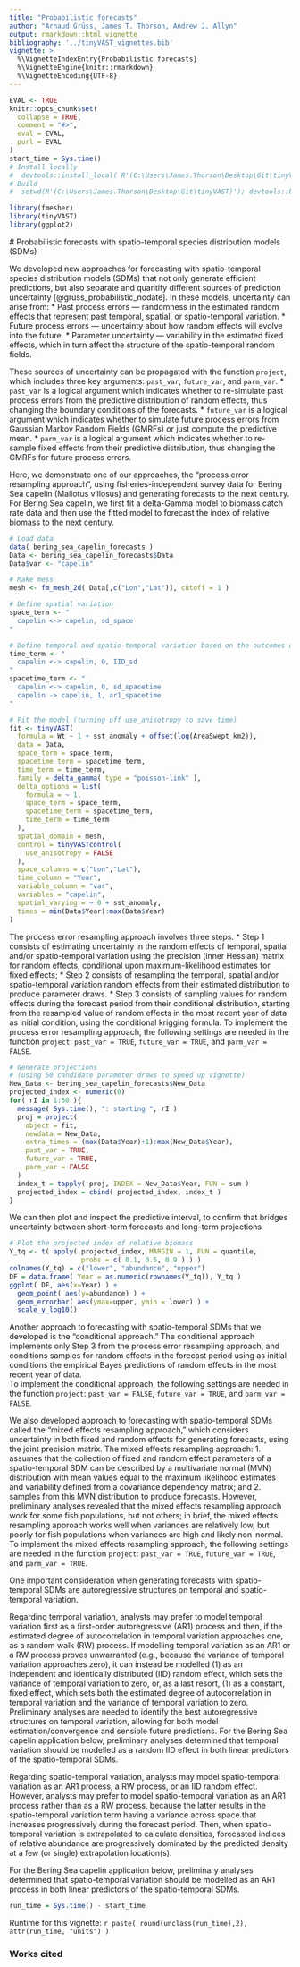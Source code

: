 ```yaml
---
title: "Probabilistic forecasts"
author: "Arnaud Grüss, James T. Thorson, Andrew J. Allyn"
output: rmarkdown::html_vignette
bibliography: '../tinyVAST_vignettes.bib'
vignette: >
  %\VignetteIndexEntry{Probabilistic forecasts}
  %\VignetteEngine{knitr::rmarkdown}
  %\VignetteEncoding{UTF-8}
---
```


```r
EVAL <- TRUE
knitr::opts_chunk$set(
  collapse = TRUE,
  comment = "#>",
  eval = EVAL,
  purl = EVAL
)
start_time = Sys.time()
# Install locally
#  devtools::install_local( R'(C:\Users\James.Thorson\Desktop\Git\tinyVAST)', force=TRUE )
# Build
#  setwd(R'(C:\Users\James.Thorson\Desktop\Git\tinyVAST)'); devtools::build_rmd("vignettes/probabilitistic forecasts.Rmd"); rmarkdown::render( "vignettes/probabilitistic forecasts.Rmd", rmarkdown::pdf_document())
```

```r
library(fmesher)
library(tinyVAST)
library(ggplot2)
```

 # Probabilistic forecasts with spatio-temporal species distribution models (SDMs)

We developed new approaches for forecasting with spatio-temporal species distribution models (SDMs) that not only generate efficient predictions, but also separate and quantify different sources of prediction uncertainty [@gruss_probabilistic_nodate]. In these models, uncertainty can arise from:
*	Past process errors — randomness in the estimated random effects that represent past temporal, spatial, or spatio-temporal variation.
*	Future process errors — uncertainty about how random effects will evolve into the future.
*	Parameter uncertainty — variability in the estimated fixed effects, which in turn affect the structure of the spatio-temporal random fields.

These sources of uncertainty can be propagated with the function `project`, which includes three key arguments: `past_var`, `future_var`, and `parm_var`.
* `past_var` is a logical argument which indicates whether to re-simulate past process errors from the predictive distribution of random effects, thus changing the boundary conditions of the forecasts. 
* `future_var` is a logical argument which indicates whether to simulate future process errors from Gaussian Markov Random Fields (GMRFs) or just compute the predictive mean. 
* `parm_var` is a logical argument which indicates whether to re-sample fixed effects from their predictive distribution, thus changing the GMRFs for future process errors.

Here, we demonstrate one of our approaches, the "process error resampling approach", using fisheries-independent survey data for Bering Sea capelin (Mallotus villosus) and generating forecasts to the next century. 
For Bering Sea capelin, we first fit a delta-Gamma model to biomass catch rate data and then use the fitted model to forecast the index of relative biomass to the next century.   

```r
# Load data
data( bering_sea_capelin_forecasts )
Data <- bering_sea_capelin_forecasts$Data 
Data$var <- "capelin"

# Make mess
mesh <- fm_mesh_2d( Data[,c("Lon","Lat")], cutoff = 1 )

# Define spatial variation
space_term <- "
  capelin <-> capelin, sd_space
"

# Define temporal and spatio-temporal variation based on the outcomes of preliminary analyses
time_term <- "
  capelin <-> capelin, 0, IID_sd
"
spacetime_term <- "
  capelin <-> capelin, 0, sd_spacetime
  capelin -> capelin, 1, ar1_spacetime
"

# Fit the model (turning off use_anisotropy to save time)
fit <- tinyVAST(
  formula = Wt ~ 1 + sst_anomaly + offset(log(AreaSwept_km2)),
  data = Data,
  space_term = space_term,
  spacetime_term = spacetime_term,
  time_term = time_term,
  family = delta_gamma( type = "poisson-link" ),
  delta_options = list(
    formula = ~ 1,
    space_term = space_term,
    spacetime_term = spacetime_term,
    time_term = time_term
  ),
  spatial_domain = mesh,
  control = tinyVASTcontrol(
    use_anisotropy = FALSE
  ),
  space_columns = c("Lon","Lat"),
  time_column = "Year",
  variable_column = "var",
  variables = "capelin",
  spatial_varying = ~ 0 + sst_anomaly,
  times = min(Data$Year):max(Data$Year)
)
```

The process error resampling approach involves three steps. 
* Step 1 consists of estimating uncertainty in the random effects of temporal, spatial and/or spatio-temporal variation using the precision (inner Hessian) matrix for random effects, conditional upon maximum-likelihood estimates for fixed effects; 
* Step 2 consists of resampling the temporal, spatial and/or spatio-temporal variation random effects from their estimated distribution to produce parameter draws. 
* Step 3 consists of sampling values for random effects during the forecast period from their conditional distribution, starting from the resampled value of random effects in the most recent year of data as initial condition, using the conditional krigging formula.
To implement the process error resampling approach, the following settings are needed in the function `project`: `past_var = TRUE`, `future_var = TRUE`, and `parm_var = FALSE`.

```r
# Generate projections 
# (using 50 candidate parameter draws to speed up vignette)
New_Data <- bering_sea_capelin_forecasts$New_Data
projected_index <- numeric(0)
for( rI in 1:50 ){ 
  message( Sys.time(), ": starting ", rI )
  proj = project(
    object = fit,
    newdata = New_Data,
    extra_times = (max(Data$Year)+1):max(New_Data$Year),
    past_var = TRUE,
    future_var = TRUE,
    parm_var = FALSE
  )
  index_t = tapply( proj, INDEX = New_Data$Year, FUN = sum )
  projected_index = cbind( projected_index, index_t )
}
```

We can then plot and inspect the predictive interval, to confirm that bridges uncertainty between short-term forecasts and long-term projections 

```r
# Plot the projected index of relative biomass
Y_tq <- t( apply( projected_index, MARGIN = 1, FUN = quantile, 
                  probs = c( 0.1, 0.5, 0.9 ) ) )
colnames(Y_tq) = c("lower", "abundance", "upper")
DF = data.frame( Year = as.numeric(rownames(Y_tq)), Y_tq ) 
ggplot( DF, aes(x=Year) ) + 
  geom_point( aes(y=abundance) ) + 
  geom_errorbar( aes(ymax=upper, ymin = lower) ) + 
  scale_y_log10()

```

Another approach to forecasting with spatio-temporal SDMs that we developed is the “conditional approach.” 
The conditional approach implements only Step 3 from the process error resampling approach, and conditions samples for random effects in the forecast period using as initial conditions the empirical Bayes predictions of random effects in the most recent year of data.  
To implement the conditional approach, the following settings are needed in the function `project`: `past_var = FALSE`, `future_var = TRUE`, and `parm_var = FALSE`.

We also developed approach to forecasting with spatio-temporal SDMs called the "mixed effects resampling approach," which considers uncertainty in both fixed and random effects for generating forecasts, using the joint precision matrix. 
The mixed effects resampling approach: 
1.  assumes that the collection of fixed and random effect parameters of a spatio-temporal SDM can be described by a multivariate normal (MVN) distribution with mean values equal to the maximum likelihood estimates and variability defined from a covariance dependency matrix; and
2. samples from this MVN distribution to produce forecasts. 
However, preliminary analyses revealed that the mixed effects resampling approach work for some fish populations, but not others; in brief, the mixed effects resampling approach works well when variances are relatively low, but poorly for fish populations when variances are high and likely non-normal. 
To implement the mixed effects resampling approach, the following settings are needed in the function `project`: `past_var = TRUE`, `future_var = TRUE`, and `parm_var = TRUE`.

One important consideration when generating forecasts with spatio-temporal SDMs are autoregressive structures on temporal and spatio-temporal variation. 

Regarding temporal variation, analysts may prefer to model temporal variation first as a first-order autoregressive (AR1) process and then, if the estimated degree of autocorrelation in temporal variation approaches one, as a random walk (RW) process. 
If modelling temporal variation as an AR1 or a RW process proves unwarranted (e.g., because the variance of temporal variation approaches zero), it can instead be modelled (1) as an independent and identically distributed (IID) random effect, which sets the variance of temporal variation to zero, or, as a last resort, (1) as a constant, fixed effect, which sets both the estimated degree of autocorrelation in temporal variation and the variance of temporal variation to zero.
Preliminary analyses are needed to identify the best autoregressive structures on temporal variation, allowing for both model estimation/convergence and sensible future predictions. 
For the Bering Sea capelin application below, preliminary analyses determined that temporal variation should be modelled as a random IID effect in both linear predictors of the spatio-temporal SDMs. 

Regarding spatio-temporal variation, analysts may model spatio-temporal variation as an AR1 process, a RW process, or an IID random effect.
However, analysts may prefer to model spatio-temporal variation as an AR1 process rather than as a RW process, because the latter results in the spatio-temporal variation term having a variance across space that increases progressively during the forecast period. Then, when spatio-temporal variation is extrapolated to calculate densities, forecasted indices of relative abundance are progressively dominated by the predicted density at a few (or single) extrapolation location(s). 

For the Bering Sea capelin application below, preliminary analyses determined that spatio-temporal variation should be modelled as an AR1 process in both linear predictors of the spatio-temporal SDMs. 

```r
run_time = Sys.time() - start_time
```
Runtime for this vignette: `r paste( round(unclass(run_time),2), attr(run_time, "units") )`

### Works cited